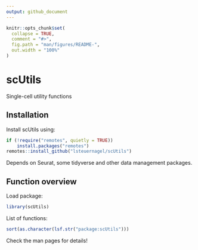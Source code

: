 ```yaml
---
output: github_document
---
```


<!-- README.md is generated from README.Rmd. Please edit that file -->

```r
knitr::opts_chunk$set(
  collapse = TRUE,
  comment = "#>",
  fig.path = "man/figures/README-",
  out.width = "100%"
)
```

# scUtils

<!-- badges: start -->
<!-- badges: end -->

Single-cell utility functions

## Installation

Install scUtils using:

```r
if (!require("remotes", quietly = TRUE))
    install.packages("remotes")
remotes::install_github("lsteuernagel/scUtils")
```

Depends on Seurat, some tidyverse and other data management packages.

## Function overview

Load package:

```r
library(scUtils)
```

List of functions:

```r
sort(as.character(lsf.str("package:scUtils")))
```

Check the man pages for details!

